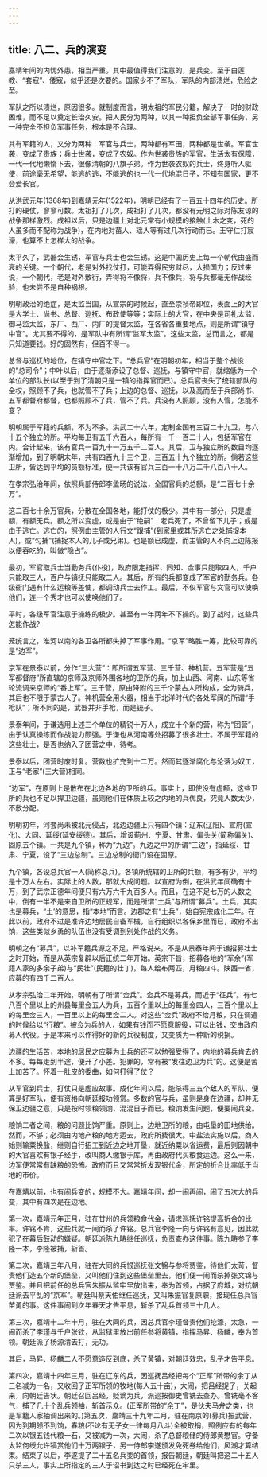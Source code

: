 ```yaml
---
---
---
```

title: 八二、兵的演变
---



嘉靖年间的内忧外患，相当严重。其中最值得我们注意的，是兵变。至于白莲教、“套寇”、倭寇，似乎还是次要的。国家少不了军队，军队的内部溃烂，危险之至。

军队之所以溃烂，原因很多。就制度而言，明太祖的军民分籍，解决了一时的财政困难，而不足以奠定长治久安。把人民分为两种，以其一种担负全部军事任务，另一种完全不担负军事任务，根本是不合理。

其有军籍的人，又分为两种：军官与兵士，两种都有军田，两种都是世袭。军官世袭，变成了贵族；兵士世袭，变成了农奴。作为世袭贵族的军官，生活太有保障，一代一代地懒惰下去，很像清朝的八旗子弟。作为世袭农奴的兵士，终身听人驱使，前途毫无希望，能逃的逃，不能逃的也一代一代地混日子，不知有国家，更不会爱长官。

从洪武元年(1368年)到嘉靖元年(1522年)，明朝已经有了一百五十四年的历史。所打的硬仗，寥寥可数。太祖打了几次，成祖打了几次，都没有元明之际对陈友谅的战争那样激烈。成祖以后，只是边疆上对北元常有小规模的接触(土木之变，死的人虽多而不配称为战争)，在内地对苗人、瑶人等有过几次行动而已。王守仁打宸濠，也算不上怎样大的战争。

太平久了，武器会生锈，军官与兵士也会生锈。这是中国历史上每一个朝代由盛而衰的关键。一个朝代，老是对外找仗打，可能弄得民穷财尽，大损国力；反过来说，一个朝代，老是对外敷衍，弄得将不像将，兵不像兵，将与兵都毫无作战经验，也未尝不是自种祸根。

明朝政治的绝症，是太监当国，从宣宗的时候起，直至崇祯帝即位，表面上的大官是大学士、尚书、总督、巡抚、布政使等等；实际上的大官，在中央是司礼太监，御马监太监，东厂、西厂、内厂的提督太监，在各省各重要地点，则是所谓“镇守中官”。尤其要不得的，是军队中有所谓“监军太监”。这些太监，总而言之，都是只知道要钱。好的固然有，但百不得一。

总督与巡抚的地位，在镇守中官之下。“总兵官”在明朝初年，相当于整个战役的“总司令”；中叶以后，由于逐渐添设了总督、巡抚，与镇守中官，就缩低为一个单位的部队长(以至于到了清朝只是一镇的指挥官而已)。总兵官丧失了统辖部队的全权，照顾不了兵，也就管不了兵；上边的总督、巡抚，以及高而至于兵部尚书、五军都督府都督，也都照顾不了兵，管不了兵。兵没有人照顾，没有人管，怎能不变？

明朝属于军籍的兵额，不为不多。洪武二十六年，定制全国有三百二十九卫，与六十五个独立的所。平均每卫有五千六百人，每所有一千一百二十人，包括军官在内。合计起来，该有官兵一百九十一万五千二百人。其后，卫与独立所的数目均逐渐增加，到了明朝末年，共有四百九十三个卫，三百五十九个独立的所。倘若这些卫所，皆达到平均的员额标准，便一共该有官兵三百一十八万二千八百八十人。

在孝宗弘治年间，依照兵部侍郎李孟旸的说法，全国官兵的总额，是“二百七十余万”。

这二百七十余万官兵，分散在全国各地，能打仗的极少。其中有一部分，只是虚额，有额无兵。额之所以变虚，或是由于“绝嗣”：老兵死了，不曾留下儿子；或是由于逃亡。逃亡的，照例由主管的人行文“跟捕”(到家里或其所逃亡之处捕捉本人)，或“勾捕”(捕捉本人的儿子或兄弟)。也是额已成虚，而主管的人不向上边陈报以便吞吃的，叫做“隐占”。

最初，军官取兵士当勤务兵(仆役)，政府限定指挥、同知、佥事只能取四人，千户只能取三人，百户与镇抚只能取二人。其后，所有的兵都变成了军官的勤务兵。各级衙门遇有什么运粮等差使，都调动兵士去作工。最后，不仅军官与文官可以使唤他们，连一个秀才也可以使唤他们了。

平时，各级军官注意于操练的极少。甚至有一年两年不下操的。到了战时，这些兵怎能作战?

笼统言之，淮河以南的各卫各所都失掉了军事作用。“京军”略胜一筹，比较可靠的是“边军”。

京军在景泰以前，分作“三大营”：即所谓五军营、三千营、神机营。五军营是“五军都督府”所直辖的京师及京师外围各地的卫所的兵，加上山西、河南、山东等省轮流调来京师的“番上军”。三千营，原由降附的三千个蒙古人所构成，全为骑兵，其后也不限于蒙古人了。神机营全用火器，相当于北洋时代的各处军阀的所谓“手枪队”；所不同的是，武器并非手枪，而是铳子。

景泰年间，于谦选用上述三个单位的精锐十万人，成立十个新的营，称为“团营”，由于认真操练而作战能力颇强。于谦也从河南等处招募了很多壮士。不属于军籍的这些壮士，是否也纳入了团营之中，待考。

景泰以后，团营时废时复。营数也扩充到十二万。然而其逐渐腐化与沦落为奴工，正与“老家”(三大营)相同。

“边军”，在原则上是散布在北边各地的卫所的兵。事实上，即使没有虚额，这些卫所的兵也不足以捍卫边疆，虽则他们在体质上较之内地的兵优良，究竟人数太少，不敷分配。

明朝初年，河套尚未被北元侵占，北边边疆上只有四个镇：辽东(辽阳)、宣府(宣化)、大同、延绥(延安绥德)。其后，增设蓟州、宁夏、甘肃、偏头关(简称偏关)、固原五个镇。一共是九个镇，称为“九边”。九边之中的所谓“三边”，指延绥、甘肃、宁夏，设了“三边总制”。三边总制的衙门设在固原。

九个镇，各设总兵官一人(简称总兵)。各镇所统辖的卫所的兵额，有多有少，平均是十万人左右。实际上的人数，那就大成问题。以宣府为倒，在洪武年间确有十万，到了武宗正德年间便只有六万六千九百多人。而且，在这不足七万的人数之中，倒有一半不是来自卫所的正规军，而是所谓“土兵”与所谓“募兵”。土兵，其实也是募兵，“土’的意思，指“本地”而言。边郡之有“土兵”，始自宪宗成化二年。在此以前，政府不过是准许边地居民自备军械，自行组织以各保乡里而已，政府不出饷，这些类似乡勇的队伍也没有受调到别处作战的义务。

明朝之有“募兵”，以补军籍兵源之不足，严格说来，不是从景泰年间于谦招募壮士之时开始，而是从英宗复辟以后正统二年开始。英宗下旨，招募各地的“军余”(军籍人家的多余子弟)与“民壮”(民籍的壮丁)，每人给布两匹，月粮四斗。陕西一省，应募的有四千二百人。

从孝宗弘治二年开始，明朝有了所谓“佥兵”。佥兵不是募兵，而近于“征兵”。有七八百个里以上的州县每里佥五人为兵，五百个里以上的每里佥四人，三百个里以上的每里佥三人，一百里以上的每里佥二人。对这些“佥兵”政府不给月粮，只在调遣的时候给以“行粮”。被佥为兵的人，如果有钱而不愿意服役，可以出钱，交由政府募人代役。于是本来可以作得好的新的兵役制度，又变质为一种新的税捐。

边疆的生活苦，本地的居民之应募为士兵的还可以勉强受得了，内地的募兵肯去的不多。每每走到半途，便开了小差。犯罪的，常有被“发往边卫为兵”的。这便是苦上加苦了。怀着一肚皮的委曲，如何打得了仗？

从军官到兵士，打仗只是虚应故事。成化年间以后，能杀得三五个敌人的军队，便算是好军队，便有资格向朝廷报功领赏。多数的官与兵，虽则是身在边疆，却并无保卫边疆之意，只是按时领粮领饷，混混日子而已。粮饷发生问题，便要闹兵变。

粮饷二者之间，粮的问题比饷严重。原则上，边地卫所的粮，由屯垦的田地供给。然而，不够；必须由内地产粮的地方运去，政府所费很大。中盐法实施以后，商人始则输粟换盐，继则自行招工到近边之地开垦，就近纳粟以省运费，最后则因朝中的大官喜欢有银子经手，改叫商人缴银于库，再由政府代买粮食运边。这么一来，边军便常常有缺粮的恐怖。政府而且又常常折发现银代金，所定的折合比率低于当地的市价。

在嘉靖以前，也有闹兵变的，规模不大。嘉靖年间，却一闹再闹，闹了五次大的兵变，其中有四次是在边地。

第一次，嘉靖元年正月，驻在甘州的兵领粮食代金，请求巡抚许铭提高折合的比率。许铭不肯，这些兵就一闹而杀了许铭。总兵官李隆一向与许铭有意见，因此就犯了在幕后鼓动的嫌疑。朝廷派陈九畴继任巡抚，负责查办这件事。陈九畴参了李隆一本，李隆被捕，斩首。

第二次，嘉靖三年八月，驻在大同的兵恨巡抚张文锦与参将贾鉴，待他们太苛，督责他们造五个新的堡垒，又叫他们住到这些堡垒里去，他们便一闹而杀掉张文锦与贾鉴。并且把前任的总兵官朱振从监牢里放出来，奉为首领，占据了府城，对抗朝廷派去平乱的“京军”。朝廷叫蔡天佑继任巡抚，又叫朱振官复原职，接现任总兵官苗勇的事。这件事闹到次年春天才告平息，斩杀了乱兵首领三十几人。

第三次，嘉靖十二年十月，驻在大同的兵，因总兵官李瑾督责他们挖濠，太急，一闹而杀了李瑾与千户张钦，从监狱里放出前任参将黄镇，指挥马昇、杨麟，奉为首领。朝廷派了杨源清去打，无功。

其后，马昇、杨麟二人不愿意造反到底，杀了黄镇，对朝廷效忠，乱子才告平息。

第四次，嘉靖十四年三月，驻在辽东的兵，因巡抚吕经把每个“正军”所带的余丁从三名减为一名，又收回了正军所领的牧地(每人五十亩)，大闹，把吕经捉了，关起来，向朝廷告状。朝廷召回吕经，贬谪为兵，派巡按御史曾铣去查办。曾铣毫不客气，捕了几十个乱兵领袖，斩首示众。(正军所带的“余丁”，是伙夫马弁之类，也是军籍人家抽调出来的。)第五次，嘉靖三十九年二月，驻在南京的(募兵)振武营，因为到期领不到饷，春粮(不论有无子女一律每月八斗)全被取捎，照例应有的每年二次以银五钱代粮一石，又被减为一次，大闹，杀了总督粮储的侍郎黄懋官。守备太监何绶允许犒赏他们十万两银子，另一侍郎李遂颁发免死券给他们，风潮才算结束。结束了以后，李遂提了二十五名兵变的首领，报告朝廷，朝廷叫把这二十五人只杀三人，事实上所指定的三人于诏书到达之时已经死在牢里。